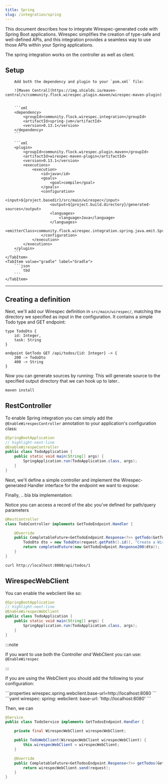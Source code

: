 ```yaml
---
title: Spring
slug: /integration/spring
---
```




This document describes how to integrate Wirespec-generated code with Spring Boot applications.  Wirespec simplifies the
creation of type-safe and well-defined APIs, and this integration provides a seamless way to use those APIs within your
Spring applications.

The spring integration works on the controller as well as client.


## Setup

<Tabs>
    <TabItem value="maven" label="Maven">

        Add both the dependency and plugin to your `pom.xml` file:

        ![Maven Central](https://img.shields.io/maven-central/v/community.flock.wirespec.plugin.maven/wirespec-maven-plugin)


        ```xml
        <dependency>
            <groupId>community.flock.wirespec.integration</groupId>
            <artifactId>spring-jvm</artifactId>
            <version>0.13.1</version>
        </dependency>
        ```

        ```xml
        <plugin>
            <groupId>community.flock.wirespec.plugin.maven</groupId>
            <artifactId>wirespec-maven-plugin</artifactId>
            <version>0.13.1</version>
            <executions>
                <execution>
                    <id>java</id>
                    <goals>
                        <goal>compile</goal>
                    </goals>
                    <configuration>
                        <input>${project.basedir}/src/main/wirespec</input>
                        <output>${project.build.directory}/generated-sources</output>
                        <languages>
                            <language>Java</language>
                        </languages>
                        <emitterClass>community.flock.wirespec.integration.spring.java.emit.SpringJavaEmitter</emitterClass>
                    </configuration>
                </execution>
            </executions>
        </plugin>
        ```
    </TabItem>
    <TabItem value="gradle" label="Gradle">
        ```json
            tbd
        ```
    </TabItem>
</Tabs>

------------------------------

## Creating a definition

Next, we'll add our Wirespec definition in `src/main/wirespec/`, matching the directory we specified as input in the
configuration. It contains a simple Todo type and GET endpoint:

[//]: # (Could be the same as in getting-started maybe?)
```wirespec title="src/main/wirespec/todo.ws"
type TodoDto {
    id: Integer,
    task: String
}

endpoint GetTodo GET /api/todos/{id: Integer} -> {
    200 -> TodoDto
    400 -> String
}
```

Now you can generate sources by running:
This will generate source to the specified output directory that we can hook up to later..

```bash
maven install
```

## RestController

To enable Spring integration you can simply add the `@EnableWirespecController` annotation to your application's
configuration class:

```java
@SpringBootApplication
// highlight-next-line
@EnableWirespeController
public class TodoApplication {
    public static void main(String[] args) {
        SpringApplication.run(TodoApplication.class, args);
    }
}
```

Next, we'll define a simple controller and implement the Wirespec-generated Handler interface for the endpoint we want
to expose:


Finally, .. bla bla implementation:

Notice you can access a record of the abc you've defined for path/query parameters

```java
@RestController
class TodoController implements GetTodoEndpoint.Handler {

    @Override
    public CompletableFuture<GetTodoEndpoint.Response<?>> getTodo(GetTodoEndpoint.Request request) {
        TodoDto dto = new TodoDto(request.getPath().id(), "Create a Wirespec definition");
        return completedFuture(new GetTodoEndpoint.Response200(dto));
    }
}
```

```bash
curl http://localhost:8080/api/todos/1
```

## WirespecWebClient

You can enable the webclient like so:
```java
@SpringBootApplication
// highlight-next-line
@EnableWirespecWebClient
public class TodoApplication {
    public static void main(String[] args) {
        SpringApplication.run(TodoApplication.class, args);
    }
}
```

:::note

If you want to use both the Controller *and* WebClient you can use: `@EnableWirespec`

:::

If you are using the WebClient you should add the following to your configuration:

<Tabs>
    <TabItem value="properties" label="Properties">
        ```properties
        wirespec.spring.webclient.base-url=http://localhost:8080
        ```
    </TabItem>
    <TabItem value="yaml" label="YAML">
        ```yaml
        wirespec:
          spring:
            webclient:
              base-url: 'http://localhost:8080'
        ```
    </TabItem>
</Tabs>



Then, we can

```java
@Service
public class TodoService implements GetTodosEndpoint.Handler {

    private final WirespecWebClient wirespecWebClient;

    public TodoWebClient(WirespecWebClient wirespecWebClient) {
        this.wirespecWebClient = wirespecWebClient;
    }

    @Override
    public CompletableFuture<GetTodosEndpoint.Response<?>> getTodos(GetTodosEndpoint.Request request) {
        return wirespecWebClient.send(request);
    }
}
```
